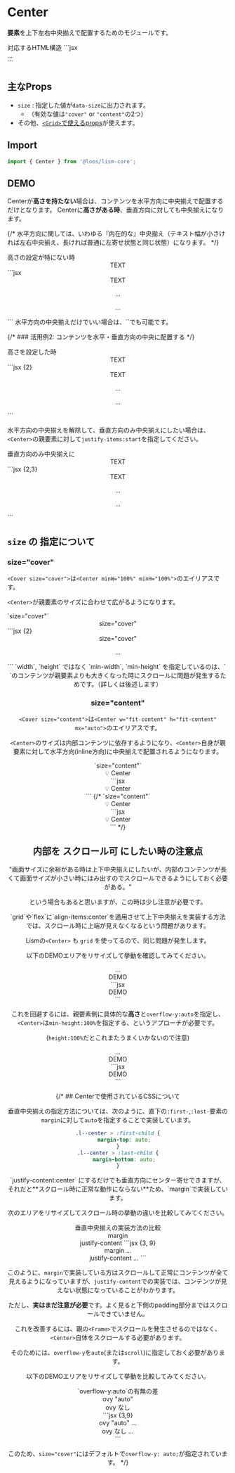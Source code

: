 
# Center

**要素**を上下左右中央揃えで配置するためのモジュールです。


<Demo>
	<Demo.Title>対応するHTML構造</Demo.Title>
	<Demo.Code>
	```jsx
	<div class="l--center">...</div>
	```
	</Demo.Code>
</Demo>


## 主なProps
- `size` : 指定した値が`data-size`に出力されます。
	- （有効な値は`"cover"` or `"content"`の2つ）
- その他、[`<Grid>`で使えるprops](/docs/components/Grid#props)が使えます。


## Import

```js
import { Center } from '@loos/lism-core';
```

## DEMO

Centerが**高さを持たない**場合は、コンテンツを水平方向に中央揃えで配置するだけとなります。
Centerに**高さがある時**、垂直方向に対しても中央揃えになります。

{/* 水平方向に関しては、いわゆる『内在的な』中央揃え（テキスト幅が小さければ左右中央揃え、長ければ普通に左寄せ状態と同じ状態）になります。 */}


<Demo>
	<Demo.Title>
		高さの設定が特にない時
	</Demo.Title>
	<Demo.Preview resize>
		<Center p={30} gap={30}>
			<Text fz="l">TEXT</Text>
			<DammyText length="xs" />
			<DammyText length="m" />
		</Center>
	</Demo.Preview>
	<Demo.Code>
		```jsx
		<Center p={30} gap={30}>
			<Text fz="l">TEXT</Text>
			<p>...</p>
			<p>...</p>
		</Center>
		```
	</Demo.Code>
</Demo>

<Alert preset="info">
水平方向の中央揃えだけでいい場合は、`<Stack ai="center">`でも可能です。
</Alert>


{/* ### 活用例2: コンテンツを水平・垂直方向の中央に配置する */}


<Demo>
	<Demo.Title>
		高さを設定した時
	</Demo.Title>
	<Demo.Preview resize>
		<Center p={30} gap={30} h="50vh">
			<Text fz="l" fw="700">TEXT</Text>
			<DammyText length="xs" />
			<DammyText length="m" />
		</Center>
	</Demo.Preview>
	<Demo.Code>
		```jsx {2}
		<Center
			h="50vh"
			p={30}
			gap={30}
		>
			<Text fz="l" fw="700">TEXT</Text>
			<p>...</p>
			<p>...</p>
		</Center>
		```
	</Demo.Code>
</Demo>

水平方向の中央揃えを解除して、垂直方向のみ中央揃えにしたい場合は、`<Center>`の親要素に対して`justify-items:start`を指定してください。

<Demo>
	<Demo.Title>
		垂直方向のみ中央揃えに
	</Demo.Title>
	<Demo.Preview resize>
		<Center p={30} gap={30} h="50vh" ji="start">
			<Text fz="l" fw="700">TEXT</Text>
			<DammyText length="xs" />
			<DammyText length="m" />
		</Center>
	</Demo.Preview>
	<Demo.Code>
		```jsx {2,3}
		<Center
			ji="start"
			h="50vh"
			p={30}
			gap={30}
		>
			<Text fz="l" fw="700">TEXT</Text>
			<p>...</p>
			<p>...</p>
		</Center>
		```
	</Demo.Code>
</Demo>


## `size` の 指定について

### size="cover"

`<Cover size="cover">`は`<Center minW="100%" minH="100%">`のエイリアスです。

`<Center>`が親要素のサイズに合わせて広がるようになります。

<Demo>
	<Demo.Title>
		`size="cover"`
	</Demo.Title>
	<Demo.Preview resize>
		<Frame aspect="4/3" bgc="pale">
			<Center size="cover" gap={30} p="box" bd>
				<Text fz="l" fw="700">size="cover"</Text>
				<DammyText/>
			</Center>
		</Frame>
	</Demo.Preview>
	<Demo.Code>
		```jsx {2}
		<Frame aspect="4/3" bgc="pale">
			<Center size="cover" gap={30} p="box" bd>
				<Text fz="l" fw="700">size="cover"</Text>
				<p>...</p>
			</Center>
		</Frame>
		```
	</Demo.Code>
</Demo>


<Alert preset="info">
`width`, `height` ではなく `min-width`, `min-height` を指定しているのは、`<Center>`のコンテンツが親要素よりも大きくなった時にスクロールに問題が発生するためです。（詳しくは後述します）
</Alert>



### size="content"


`<Cover size="content">`は`<Center w="fit-content" h="fit-content" mx="auto">`のエイリアスです。

`<Center>`のサイズは内部コンテンツに依存するようになり、`<Center>`自身が親要素に対して水平方向(inline方向)に中央揃えで配置されるようになります。


<Demo>
	<Demo.Title>
		`size="content"`
	</Demo.Title>
	<Demo.Preview resize>
		<Box bd isFlow>
			<DammyText />
			<Center size="content" p={20} bgc="blue:40%">
				<Text ff="emoji">💡</Text>
				<Text fw="700">Center</Text>
			</Center>
			<DammyText length="l"/>
		</Box>
	</Demo.Preview>
	<Demo.Code>
		```jsx
		<Box bd isFlow>
			<DammyText />
			<Center size="content" p={20} bgc="blue:40%">
				<Text ff="emoji">💡</Text>
				<Text fw="700">Center</Text>
			</Center>
			<DammyText length="l"/>
		</Box>
		```
	</Demo.Code>
</Demo>
{/* 
<Demo>
	<Demo.Title>
		`size="content"`
	</Demo.Title>
	<Demo.Preview resize>
		<Frame aspect="2/1" bd>
			<Center size="content" p={20} bgc="blue:40%" h="100%">
				<Text ff="emoji">💡</Text>
				<Text fw="700">Center</Text>
			</Center>
		</Frame>
	</Demo.Preview>
	<Demo.Code>
		```jsx
		<Frame aspect="2/1" bd>
			<Center size="content" p={20} bgc="blue:40%" h="100%">
				<Text ff="emoji">💡</Text>
				<Text fw="700">Center</Text>
			</Center>
		</Frame>
		```
	</Demo.Code>
</Demo> */}





## 内部を スクロール可 にしたい時の注意点

"画面サイズに余裕がある時は上下中央揃えにしたいが、内部のコンテンツが長くて画面サイズが小さい時にはみ出すのでスクロールできるようにしておく必要がある。"

という場合もあると思いますが、この時は少し注意が必要です。

<Alert>
`grid`や`flex`に`align-items:center`を適用させて上下中央揃えを実装する方法では、スクロール時に上端が見えなくなるという問題があります。
</Alert>

Lismの`<Center>` も `grid` を使ってるので、同じ問題が発生します。

以下のDEMOエリアをリサイズして挙動を確認してみてください。

<Demo>
	<Demo.Title>
		...
	</Demo.Title>
	<Demo.Preview resize>
		<Center px={30} py={50} gap={30} h='45vh' ovy='auto' bd>
			<Text fz='l' fw='700'>DEMO</Text>
			<DammyText length='l' />
			<DammyText length='xl' />
		</Center>
	</Demo.Preview>
	<Demo.Code>
		```jsx
		<Center px={30} py={50} gap={30} h='45vh' ovy='auto' bd>
			<Text fz='l' fw='700'>DEMO</Text>
			<DammyText length='l' />
			<DammyText length='xl' />
		</Center>
		```
	</Demo.Code>
</Demo>

これを回避するには、親要素側に具体的な**高さ**と`overflow-y:auto`を指定し、`<Center>`は`min-height:100%`を指定する、というアプローチが必要です。

(`height:100%`だとこれまたうまくいかないので注意)


<Demo>
	<Demo.Title>
		...
	</Demo.Title>
	<Demo.Preview resize>
		<Box px={30} py={50} h='45vh' ovy='auto' bd>
			<Center gap={30} minH='100%'>
				<Text fz='l' fw='700'>DEMO</Text>
				<DammyText length='l' />
				<DammyText length='xl' />
			</Center>
		</Box>
	</Demo.Preview>
	<Demo.Code>
		```jsx
		<Box px={30} py={50} h='45vh' ovy='auto' bd>
			<Center gap={30} minH='100%'>
				<Text fz='l' fw='700'>DEMO</Text>
				<DammyText length='l' />
				<DammyText length='xl' />
			</Center>
		</Box>
		```
	</Demo.Code>
</Demo>



{/* ## Centerで使用されているCSSについて

垂直中央揃えの指定方法については、次のように、直下の`:first-`,`:last-`要素の`margin`に対して`auto`を指定することで実装しています。

```scss
.l--center > :first-child {
	margin-top: auto;
}
.l--center > :last-child {
	margin-bottom: auto;
}
```

<Alert preset="info">
	`justify-content:center` にするだけでも垂直方向にセンター寄せできますが、それだと**スクロール時に正常な動作にならない**ため、`margin`で実装しています。
</Alert>


次のエリアをリサイズしてスクロール時の挙動の違いを比較してみてください。


<Demo>
	<Demo.Title>
		垂直中央揃えの実装方法の比較
	</Demo.Title>
	<Demo.Preview resize>
		<Columns cols="2" fz="s" lh="s">
			<Frame aspect="4/3" bgc="pale">
				<Center h="100%" p='box'>
					<Text fw="700">margin</Text>
					<DammyText length="l" mbs={20}/>
				</Center>
			</Frame>
			<Frame aspect="4/3" bgc="pale">
				<Stack ai="center" jc="center" h="100%" p='box'>
					<Text fw="700">justify-content</Text>
					<DammyText length="l" mbs={20}/>
				</Stack>
			</Frame>
		</Columns>
	</Demo.Preview>
		<Demo.Code>
		```jsx {3, 9}
		<Columns cols="2" fz="s" lh="s">
			<Frame aspect="4/3" bgc="pale">
				<Center h="100%" p='box'>
					<Text fw="700">margin</Text>
					...
				</Center>
			</Frame>
			<Frame aspect="4/3" bgc="pale">
				<Stack ai="center" jc="center" h="100%" p='box'>
					<Text fw="700">justify-content</Text>
					...
				</Stack>
			</Frame>
		</Columns>
		```
	</Demo.Code>
</Demo>


このように、`margin`で実装している方はスクロールして正常にコンテンツが全て見えるようになっていますが、`justify-content`での実装では、コンテンツが見えない状態になっていることがわかります。


ただし、**実はまだ注意が必要**です。よく見ると下側のpadding部分まではスクロールできていません。

これを改善するには、親の`<Frame>`でスクロールを発生させるのではなく、`<Center>`自体をスクロールする必要があります。

そのためには、`overflow-y`を`auto`(または`scroll`)に指定しておく必要があります。

以下のDEMOエリアをリサイズして挙動を比較してみてください。

<Demo>
	<Demo.Title>
		`overflow-y:auto`の有無の差
	</Demo.Title>
	<Demo.Preview resize>
		<Columns cols="2" fz="s" lh="s">
			<Frame aspect="4/3" bgc="pale">
				<Center h="100%" px={30} py={40} ovy="auto">
					<Text fz="l" fw="700">ovy "auto"</Text>
					<DammyText length="l" mbs={20} />
				</Center>
			</Frame>
			<Frame aspect="4/3" bgc="pale">
				<Center h="100%" px={30} py={40}>
					<Text fz="l" fw="700">ovy なし</Text>
					<DammyText length="l" mbs={20} />
				</Center>
			</Frame>
		</Columns>
	</Demo.Preview>
	<Demo.Code>
		```jsx {3,9}
		<Columns cols="2" fz="s" lh="s">
			<Frame aspect="4/3" bgc="pale">
				<Center h="100%" px={30} py={40} ovy="auto">
					<Text fz="l" fw="700">ovy "auto"</Text>
					...
				</Center>
			</Frame>
			<Frame aspect="4/3" bgc="pale">
				<Center h="100%" px={30} py={40}>
					<Text fz="l" fw="700">ovy なし</Text>
					...
				</Center>
			</Frame>
		</Columns>
		```
	</Demo.Code>
</Demo>


このため、`size="cover"`にはデフォルトで`overflow-y: auto;`が指定されています。 */}

